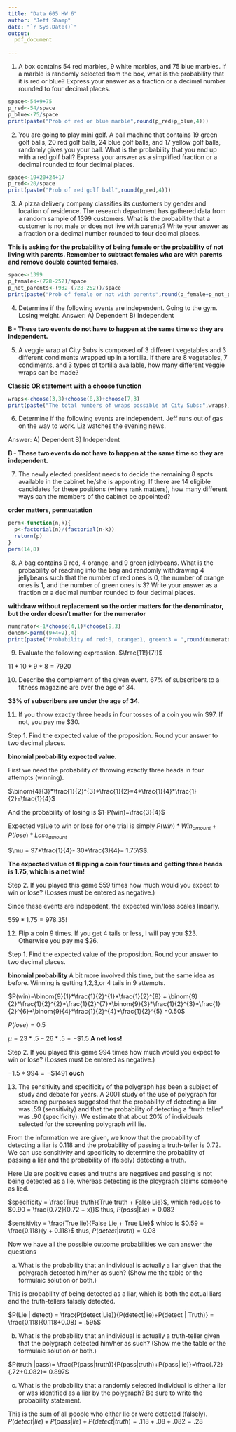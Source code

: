 ```yaml
---
title: "Data 605 HW 6"
author: "Jeff Shamp"
date: "`r Sys.Date()`"
output:
  pdf_document
    
---
```


1. A box contains 54 red marbles, 9 white marbles, and 75 blue marbles. If a marble is randomly selected from the box, what is the probability that it is red or blue? Express your answer as a fraction or a decimal number rounded to four decimal places.


```r
space<-54+9+75
p_red<-54/space
p_blue<-75/space
print(paste("Prob of red or blue marble",round(p_red+p_blue,4)))
```

2. You are going to play mini golf. A ball machine that contains 19 green golf balls, 20 red golf balls, 24 blue golf balls, and 17 yellow golf balls, randomly gives you your ball. What is the probability that you end up with a red golf ball? Express your answer as a simplified fraction or a decimal rounded to four decimal places.

```r
space<-19+20+24+17
p_red<-20/space
print(paste("Prob of red golf ball",round(p_red,4)))

```


3. A pizza delivery company classifies its customers by gender and location of residence. The research department has gathered data from a random sample of 1399 customers. 
What is the probability that a customer is not male or does not live with parents? Write your answer as a fraction or a decimal number rounded to four decimal places.

**This is asking for the probability of being female or the probability of not living with parents. Remember to subtract females who are with parents and remove double counted females.**

```r
space<-1399
p_female<-(728-252)/space
p_not_parents<-(932-(728-252))/space
print(paste("Prob of female or not with parents",round(p_female+p_not_parents,4)))

```

4. Determine if the following events are independent. Going to the gym. Losing weight.
Answer: A) Dependent B) Independent

**B - These two events do not have to happen at the same time so they are independent.**


5. A veggie wrap at City Subs is composed of 3 different vegetables and 3 different condiments wrapped up in a tortilla. If there are 8 vegetables, 7 condiments, and 3 types of tortilla available, how many different veggie wraps can be made?

**Classic OR statement with a choose function**

```r
wraps<-choose(3,3)+choose(8,3)+choose(7,3)
print(paste("The total numbers of wraps possible at City Subs:",wraps))
```


6. Determine if the following events are independent.
Jeff runs out of gas on the way to work. Liz watches the evening news.

Answer: A) Dependent B) Independent

**B - These two events do not have to happen at the same time so they are independent.**


7. The newly elected president needs to decide the remaining 8 spots available in the cabinet he/she is appointing. If there are 14 eligible candidates for these positions (where rank matters), how many different ways can the members of the cabinet be appointed?

**order matters, permuatation**

```r
perm<-function(n,k){
  p<-factorial(n)/(factorial(n-k))
  return(p)
}
perm(14,8)
```



8. A bag contains 9 red, 4 orange, and 9 green jellybeans. What is the probability of reaching into the bag and randomly withdrawing 4 jellybeans such that the number of red ones is 0, the number of orange ones is 1, and the number of green ones is 3? Write your answer as a fraction or a decimal number rounded to four decimal places.

**withdraw without replacement so the order matters for the denominator, but the order doesn't matter for the numerator**

```r
numerator<-1*choose(4,1)*choose(9,3)
denom<-perm((9+4+9),4)
print(paste("Probability of red:0, orange:1, green:3 = ",round(numerator/denom,4)))
```


9. Evaluate the following expression.
$\frac{11!}{7!}$

$11*10*9*8 = 7920$

10. Describe the complement of the given event.
67% of subscribers to a fitness magazine are over the age of 34.

**33% of subscribers are under the age of 34.**

11. If you throw exactly three heads in four tosses of a coin you win \$97. If not, you pay me \$30. 

Step 1. Find the expected value of the proposition. Round your answer to two decimal places.

**binomial probability expected value.**

First we need the probability of throwing exactly three heads in four attempts (winning).

$\binom{4}{3}*\frac{1}{2}^{3}*\frac{1}{2}=4*\frac{1}{4}*\frac{1}{2}=\frac{1}{4}$

And the probability of losing is $1-P(win)=\frac{3}{4}$

Expected value to win or lose for one trial is simply $P(win)*Win_{amount} + P(lose)*Lose_{amount}$

$\mu = 97*\frac{1}{4}- 30*\frac{3}{4}= 1.75\$$.  

**The expected value of flipping a coin four times and getting three heads is 1.75, which is a net win!**

Step 2. If you played this game 559 times how much would you expect to win or lose? (Losses must be entered as negative.)

Since these events are indepedent, the expected win/loss scales linearly.

$559*1.75= 978.35$!


12. Flip a coin 9 times. If you get 4 tails or less, I will pay you \$23. Otherwise you pay me \$26. 

Step 1. Find the expected value of the proposition. Round your answer to two decimal places.

**binomial probability** A bit more involved this time, but the same idea as before. Winning is getting 1,2,3,or 4 tails in 9 attempts. 

$P(win)=\binom{9}{1}*\frac{1}{2}^{1}*\frac{1}{2}^{8} + \binom{9}{2}*\frac{1}{2}^{2}*\frac{1}{2}^{7}+\binom{9}{3}*\frac{1}{2}^{3}*\frac{1}{2}^{6}+\binom{9}{4}*\frac{1}{2}^{4}*\frac{1}{2}^{5} =0.50$

$P(lose)= 0.5$

$\mu = 23*.5 - 26*.5 = -\$1.5$ **A net loss!**

Step 2. If you played this game 994 times how much would you expect to win or lose? (Losses must be entered as negative.)

$-1.5*994=-\$1491$ **ouch**

13. The sensitivity and specificity of the polygraph has been a subject of study and debate for years. A 2001 study of the use of polygraph for screening purposes suggested that the probability of detecting a liar was .59 (sensitivity) and that the probability of detecting a "truth teller" was .90 (specificity). We estimate that about 20% of individuals selected for the screening polygraph will lie.


From the information we are given, we know that the probability of detecting a liar is 0.118 and the probability of passing a truth-teller is 0.72. We can use sensitivity and specificity to determine the probabilty of passing a liar and the probability of (falsely) detecting a truth. 

Here Lie are positive cases and truths are negatives and passing is not being detected as a lie, whereas detecting is the ploygraph claims someone as lied. 

$specificity = \frac{True truth}{True truth + False Lie}$, which reduces to $0.90 = \frac{0.72}{0.72 + x)}$ thus,  $P(pass | Lie) = 0.082$

$sensitivity = \frac{True lie}{False Lie + True Lie}$ whicc is $0.59 = \frac{0.118}{y + 0.118}$ thus, $P(detect | truth) = 0.08$

Now we have all the possible outcome probabilities we can answer the questions

a. What is the probability that an individual is actually a liar given that the polygraph detected him/her as such? (Show me the table or the formulaic solution or both.)

This is probability of being detected as a liar, which is both the actual liars and the truth-tellers falsely detected. 

$P(Lie | detect) = \frac{P(detect|Lie)}{P(detect|lie)+P(detect | Truth)} = \frac{0.118}{0.118+0.08} = .595$



b. What is the probability that an individual is actually a truth-teller given that the polygraph detected him/her as such? (Show me the table or the formulaic solution or both.)

$P(truth |pass)= \frac{P(pass|truth)}{P(pass|truth)+P(pass|lie)}=\frac{.72}{.72+0.082}= 0.897$



c. What is the probability that a randomly selected individual is either a liar or was identified as a liar by the polygraph? Be sure to write the probability statement.

This is the sum of all people who either lie or were detected (falsely). 
$P(detect|lie) + P(pass|lie) + P(detect|truth) = .118+.08+.082 = .28$




